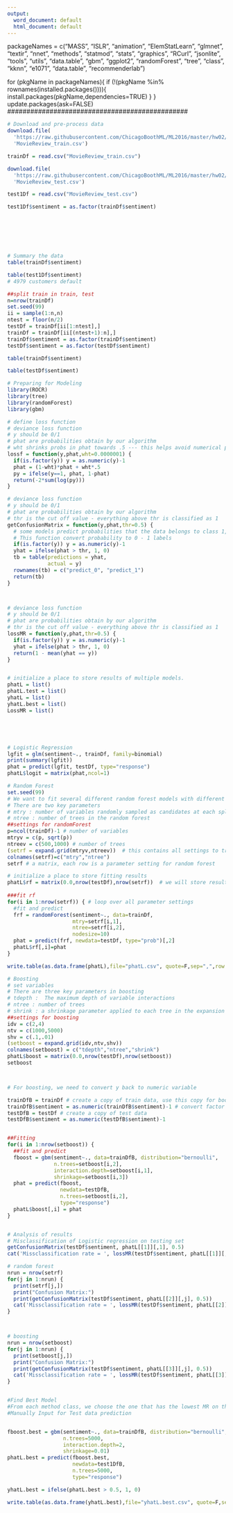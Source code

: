 ```yaml
---
output:
  word_document: default
  html_document: default
---
```




##########################
packageNames = c("MASS", "ISLR", "animation", 
                 "ElemStatLearn", "glmnet", "textir", "nnet", 
                 "methods", "statmod", "stats", "graphics",
                 "RCurl", "jsonlite", "tools", "utils",
                 "data.table", "gbm", "ggplot2", "randomForest",
                 "tree", "class", "kknn", "e1071",
                 "data.table", "recommenderlab")

for (pkgName in packageNames){
  if (!(pkgName %in% rownames(installed.packages()))){
    install.packages(pkgName,dependencies=TRUE)
  }
}
update.packages(ask=FALSE)
###############################################

```r


# Download and pre-process data
download.file(
  'https://raw.githubusercontent.com/ChicagoBoothML/ML2016/master/hw02/MovieReview_train.csv',
  'MovieReview_train.csv')

trainDf = read.csv("MovieReview_train.csv")

download.file(
  'https://raw.githubusercontent.com/ChicagoBoothML/ML2016/master/hw02/MovieReview_test.csv',
  'MovieReview_test.csv')

test1Df = read.csv("MovieReview_test.csv")

test1Df$sentiment = as.factor(trainDf$sentiment)








```

```R


# Summary the data
table(trainDf$sentiment)

table(test1Df$sentiment)
# 4979 customers default


```

```R
##split train in train, test
n=nrow(trainDf)
set.seed(99)
ii = sample(1:n,n)
ntest = floor(n/2)
testDf = trainDf[ii[1:ntest],]
trainDf = trainDf[ii[(ntest+1):n],]
trainDf$sentiment = as.factor(trainDf$sentiment)
testDf$sentiment = as.factor(testDf$sentiment)

table(trainDf$sentiment)

table(testDf$sentiment)

```

```R
# Preparing for Modeling
library(ROCR)
library(tree)
library(randomForest)
library(gbm)

# define loss function
# deviance loss function
# y should be 0/1
# phat are probabilities obtain by our algorithm 
# wht shrinks probs in phat towards .5 --- this helps avoid numerical problems don't use log(0)!
lossf = function(y,phat,wht=0.0000001) {
  if(is.factor(y)) y = as.numeric(y)-1
  phat = (1-wht)*phat + wht*.5
  py = ifelse(y==1, phat, 1-phat)
  return(-2*sum(log(py)))
}

# deviance loss function
# y should be 0/1
# phat are probabilities obtain by our algorithm 
# thr is the cut off value - everything above thr is classified as 1
getConfusionMatrix = function(y,phat,thr=0.5) {
  # some models predict probabilities that the data belongs to class 1,
  # This function convert probability to 0 - 1 labels
  if(is.factor(y)) y = as.numeric(y)-1
  yhat = ifelse(phat > thr, 1, 0)
  tb = table(predictions = yhat, 
             actual = y)  
  rownames(tb) = c("predict_0", "predict_1")
  return(tb)
}



# deviance loss function
# y should be 0/1
# phat are probabilities obtain by our algorithm 
# thr is the cut off value - everything above thr is classified as 1
lossMR = function(y,phat,thr=0.5) {
  if(is.factor(y)) y = as.numeric(y)-1
  yhat = ifelse(phat > thr, 1, 0)
  return(1 - mean(yhat == y))
}


# initialize a place to store results of multiple models.
phatL = list()
phatL.test = list()
yhatL = list()
yhatL.best = list()
LossMR = list()






```

```R

# Logistic Regression
lgfit = glm(sentiment~., trainDf, family=binomial)
print(summary(lgfit))
phat = predict(lgfit, testDf, type="response")
phatL$logit = matrix(phat,ncol=1) 

```

```R

# Random Forest
set.seed(99)
# We want to fit several different random forest models with different tuning parameters setting
# There are two key parameters
# mtry : number of variables randomly sampled as candidates at each splits
# ntree : number of trees in the random forest
##settings for randomForest
p=ncol(trainDf)-1 # number of variables 
mtryv = c(p, sqrt(p)) 
ntreev = c(500,1000) # number of trees
(setrf = expand.grid(mtryv,ntreev))  # this contains all settings to try
colnames(setrf)=c("mtry","ntree")
setrf # a matrix, each row is a parameter setting for random forest

# initialize a place to store fitting results
phatL$rf = matrix(0.0,nrow(testDf),nrow(setrf))  # we will store results here
 
###fit rf
for(i in 1:nrow(setrf)) { # loop over all parameter settings
  #fit and predict
  frf = randomForest(sentiment~., data=trainDf, 
                     mtry=setrf[i,1], 
                     ntree=setrf[i,2], 
                     nodesize=10)
  phat = predict(frf, newdata=testDf, type="prob")[,2]
  phatL$rf[,i]=phat
}

write.table(as.data.frame(phatL),file="phatL.csv", quote=F,sep=",",row.names=F)


```


```R

# Boosting
# set variables 
# There are three key parameters in boosting
# tdepth : 	The maximum depth of variable interactions
# ntree : number of trees 
# shrink : a shrinkage parameter applied to each tree in the expansion
##settings for boosting
idv = c(2,4)
ntv = c(1000,5000)
shv = c(.1,.01)
(setboost = expand.grid(idv,ntv,shv))
colnames(setboost) = c("tdepth","ntree","shrink")
phatL$boost = matrix(0.0,nrow(testDf),nrow(setboost))
setboost



# For boosting, we need to convert y back to numeric variable

trainDfB = trainDf # create a copy of train data, use this copy for boosting
trainDfB$sentiment = as.numeric(trainDfB$sentiment)-1 # convert factor labels to numeric variable
testDfB = testDf # create a copy of test data
testDfB$sentiment = as.numeric(testDfB$sentiment)-1


##Fitting
for(i in 1:nrow(setboost)) {
  ##fit and predict
  fboost = gbm(sentiment~., data=trainDfB, distribution="bernoulli",
               n.trees=setboost[i,2],
               interaction.depth=setboost[i,1],
               shrinkage=setboost[i,3])
  phat = predict(fboost,
                 newdata=testDfB,
                 n.trees=setboost[i,2],
                 type="response")
  phatL$boost[,i] = phat
}



```

```R

# Analysis of results
# Misclassification of Logistic regression on testing set
getConfusionMatrix(testDf$sentiment, phatL[[1]][,1], 0.5)
cat('Missclassification rate = ', lossMR(testDf$sentiment, phatL[[1]][,1], 0.5), '\n')

# random forest
nrun = nrow(setrf)
for(j in 1:nrun) {
  print(setrf[j,])
  print("Confusion Matrix:")
  print(getConfusionMatrix(testDf$sentiment, phatL[[2]][,j], 0.5))
  cat('Missclassification rate = ', lossMR(testDf$sentiment, phatL[[2]][,j], 0.5), '\n')
}



# boosting
nrun = nrow(setboost)
for(j in 1:nrun) {
  print(setboost[j,])
  print("Confusion Matrix:")
  print(getConfusionMatrix(testDf$sentiment, phatL[[3]][,j], 0.5))
  cat('Missclassification rate = ', lossMR(testDf$sentiment, phatL[[3]][,j], 0.5), '\n')
}


#Find Best Model
#From each method class, we choose the one that has the lowest MR on the validation set.
#Manually Input for Test data prediction


fboost.best = gbm(sentiment~., data=trainDfB, distribution="bernoulli",
                  n.trees=5000,
                  interaction.depth=2,
                  shrinkage=0.01)
phatL.best = predict(fboost.best,
                     newdata=test1DfB,
                     n.trees=5000,
                     type="response")

yhatL.best = ifelse(phatL.best > 0.5, 1, 0)

write.table(as.data.frame(yhatL.best),file="yhatL.best.csv", quote=F,sep=",",row.names=F)


```


